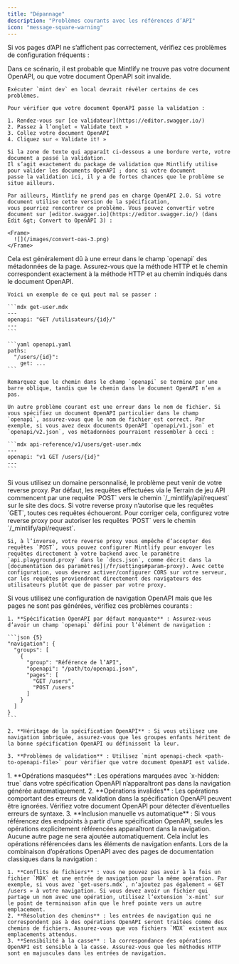 ```yaml
---
title: "Dépannage"
description: "Problèmes courants avec les références d’API"
icon: "message-square-warning"
---
```


Si vos pages d’API ne s’affichent pas correctement, vérifiez ces problèmes de configuration fréquents :

<AccordionGroup>
  <Accordion title="All of my OpenAPI pages are completely blank">
    Dans ce scénario, il est probable que Mintlify ne trouve pas votre document OpenAPI,
    ou que votre document OpenAPI soit invalide.

    Exécuter `mint dev` en local devrait révéler certains de ces problèmes.

    Pour vérifier que votre document OpenAPI passe la validation :

    1. Rendez-vous sur [ce validateur](https://editor.swagger.io/)
    2. Passez à l’onglet « Validate text »
    3. Collez votre document OpenAPI
    4. Cliquez sur « Validate it! »

    Si la zone de texte qui apparaît ci-dessous a une bordure verte, votre document a passé la validation.
    Il s’agit exactement du package de validation que Mintlify utilise pour valider les documents OpenAPI ; donc si votre document
    passe la validation ici, il y a de fortes chances que le problème se situe ailleurs.

    Par ailleurs, Mintlify ne prend pas en charge OpenAPI 2.0. Si votre document utilise cette version de la spécification,
    vous pourriez rencontrer ce problème. Vous pouvez convertir votre document sur [editor.swagger.io](https://editor.swagger.io/) (dans Edit &gt; Convert to OpenAPI 3) :

    <Frame>
      ![](/images/convert-oas-3.png)
    </Frame>
  </Accordion>

  <Accordion title="One of my OpenAPI pages is completely blank">
    Cela est généralement dû à une erreur dans le champ `openapi` des métadonnées de la page. Assurez-vous que la méthode HTTP et le chemin correspondent exactement à la méthode HTTP et au chemin indiqués dans le document OpenAPI.

    Voici un exemple de ce qui peut mal se passer :

    ```mdx get-user.mdx
    ---
    openapi: "GET /utilisateurs/{id}/"
    ---
    ```

    ```yaml openapi.yaml
    paths:
      "/users/{id}":
        get: ...
    ```

    Remarquez que le chemin dans le champ `openapi` se termine par une barre oblique, tandis que le chemin dans le document OpenAPI n’en a pas.

    Un autre problème courant est une erreur dans le nom de fichier. Si vous spécifiez un document OpenAPI particulier dans le champ `openapi`, assurez-vous que le nom de fichier est correct. Par exemple, si vous avez deux documents OpenAPI `openapi/v1.json` et `openapi/v2.json`, vos métadonnées pourraient ressembler à ceci :

    ```mdx api-reference/v1/users/get-user.mdx
    ---
    openapi: "v1 GET /users/{id}"
    ---
    ```
  </Accordion>

  <Accordion title="Requests from the API Playground don't work">
    Si vous utilisez un domaine personnalisé, le problème peut venir de votre reverse proxy. Par défaut, les requêtes effectuées via le Terrain de jeu API commencent par une requête `POST` vers le chemin `/_mintlify/api/request` sur le site des docs. Si votre reverse proxy n’autorise que les requêtes `GET`, toutes ces requêtes échoueront. Pour corriger cela, configurez votre reverse proxy pour autoriser les requêtes `POST` vers le chemin `/_mintlify/api/request`.

    Si, à l’inverse, votre reverse proxy vous empêche d’accepter des requêtes `POST`, vous pouvez configurer Mintlify pour envoyer les requêtes directement à votre backend avec le paramètre `api.playground.proxy` dans le `docs.json`, comme décrit dans la [documentation des paramètres](/fr/settings#param-proxy). Avec cette configuration, vous devrez activer/configurer CORS sur votre serveur, car les requêtes proviendront directement des navigateurs des utilisateurs plutôt que de passer par votre proxy.
  </Accordion>

  <Accordion title="OpenAPI navigation entries are not generating pages">
    Si vous utilisez une configuration de navigation OpenAPI mais que les pages ne sont pas générées, vérifiez ces problèmes courants :

    1. **Spécification OpenAPI par défaut manquante** : Assurez-vous d’avoir un champ `openapi` défini pour l’élément de navigation :

    ```json {5}
    "navigation": {
      "groups": [
        {
          "group": "Référence de l’API",
          "openapi": "/path/to/openapi.json",
          "pages": [
            "GET /users",
            "POST /users"
          ]
        }
      ]
    }
    ```

    2. **Héritage de la spécification OpenAPI** : Si vous utilisez une navigation imbriquée, assurez-vous que les groupes enfants héritent de la bonne spécification OpenAPI ou définissent la leur.

    3. **Problèmes de validation** : Utilisez `mint openapi-check <path-to-openapi-file>` pour vérifier que votre document OpenAPI est valide.
  </Accordion>

  <Accordion title="Some OpenAPI operations appear in navigation but others don't">
    1. **Opérations masquées** : Les opérations marquées avec `x-hidden: true` dans votre spécification OpenAPI n’apparaîtront pas dans la navigation générée automatiquement.
    2. **Opérations invalides** : Les opérations comportant des erreurs de validation dans la spécification OpenAPI peuvent être ignorées. Vérifiez votre document OpenAPI pour détecter d’éventuelles erreurs de syntaxe.
    3. **Inclusion manuelle vs automatique** : Si vous référencez des endpoints à partir d’une spécification OpenAPI, seules les opérations explicitement référencées apparaîtront dans la navigation. Aucune autre page ne sera ajoutée automatiquement. Cela inclut les opérations référencées dans les éléments de navigation enfants.
  </Accordion>

  <Accordion title="Mixed navigation (OpenAPI and MDX pages) not working correctly">
    Lors de la combinaison d’opérations OpenAPI avec des pages de documentation classiques dans la navigation :

    1. **Conflits de fichiers** : vous ne pouvez pas avoir à la fois un fichier `MDX` et une entrée de navigation pour la même opération. Par exemple, si vous avez `get-users.mdx`, n’ajoutez pas également « GET /users » à votre navigation. Si vous devez avoir un fichier qui partage un nom avec une opération, utilisez l’extension `x-mint` sur le point de terminaison afin que le href pointe vers un autre emplacement.
    2. **Résolution des chemins** : les entrées de navigation qui ne correspondent pas à des opérations OpenAPI seront traitées comme des chemins de fichiers. Assurez-vous que vos fichiers `MDX` existent aux emplacements attendus.
    3. **Sensibilité à la casse** : la correspondance des opérations OpenAPI est sensible à la casse. Assurez-vous que les méthodes HTTP sont en majuscules dans les entrées de navigation.
  </Accordion>
</AccordionGroup>
